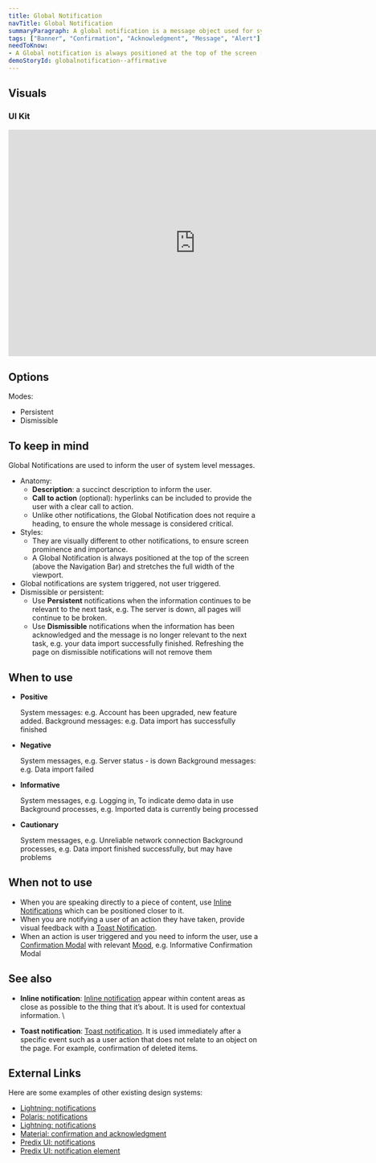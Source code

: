 ```yaml
---
title: Global Notification
navTitle: Global Notification
summaryParagraph: A global notification is a message object used for system-level notifications that inform the user about system status such as logging in and background processes like data imports.
tags: ["Banner", "Confirmation", "Acknowledgment", "Message", "Alert"]
needToKnow:
- A Global notification is always positioned at the top of the screen (above the Navigation Bar) and stretches the full width of the viewport.
demoStoryId: globalnotification--affirmative
---
```


## Visuals

### UI Kit

<iframe style="border: none;" width="744" height="450" src="https://www.figma.com/embed?embed_host=share&url=https%3A%2F%2Fwww.figma.com%2Ffile%2Fe3TyAOZKfLg9cA01Iy1Mgm%2FKaizen-Site-embed%3Fnode-id%3D205%253A10845" allowfullscreen></iframe>

## Options

Modes:

*   Persistent
*   Dismissible

## To keep in mind

Global Notifications are used to inform the user of system level messages.

*   Anatomy:
    *   **Description**: a succinct description to inform the user.
    *   **Call to action** (optional): hyperlinks can be included to provide the user with a clear call to action.
    *   Unlike other notifications, the Global Notification does not require a heading, to ensure the whole message is considered critical. 
*   Styles:
    *   They are visually different to other notifications, to ensure screen prominence and importance. 
    *   A Global Notification is always positioned at the top of the screen (above the Navigation Bar) and stretches the full width of the viewport.
*   Global notifications are system triggered, not user triggered.
*   Dismissible or persistent:
    *   Use **Persistent** notifications when the information continues to be relevant to the next task, e.g. The server is down, all pages will continue to be broken.
    *   Use **Dismissible** notifications when the information has been acknowledged and the message is no longer relevant to the next task, e.g. your data import successfully finished. Refreshing the page on dismissible notifications will not remove them

##  When to use

*   **Positive**

    System messages: e.g. Account has been upgraded, new feature added.
    Background messages: e.g. Data import has successfully finished

*   **Negative**

    System messages, e.g. Server status - is down
    Background messages: e.g. Data import failed

*   **Informative**

    System messages, e.g. Logging in, To indicate demo data in use
    Background processes, e.g. Imported data is currently being processed

*   **Cautionary**

    System messages, e.g. Unreliable network connection
    Background processes, e.g. Data import finished successfully, but may have problems

## When not to use

*   When you are speaking directly to a piece of content, use [Inline Notifications](/components/inline-notification) which can be positioned closer to it.
*   When you are notifying a user of an action they have taken, provide visual feedback with a [Toast Notification](/components/toast-notification).
*   When an action is user triggered and you need to inform the user, use a [Confirmation Modal](/components/modal) with relevant [Mood](/guidelines/mood), e.g. Informative Confirmation Modal

## See also

* **Inline notification**: [Inline notification](/components/inline-notification) appear within content areas as close as possible to the thing that it’s about. It is used for contextual information. \

* **Toast notification**: [Toast notification](/components/toast-notification). It is used immediately after a specific event such as a user action that does not relate to an object on the page. For example, confirmation of deleted items.

## External Links

Here are some examples of other existing design systems:

- [Lightning: notifications](https://www.lightningdesignsystem.com/guidelines/messaging/components/notifications/#site-main-content)
- [Polaris: notifications](https://polaris.shopify.com/patterns-and-guides/error-messages#section-home-notifications)
- [Lightning: notifications](https://www.lightningdesignsystem.com/components/notifications/#site-main-content)
- [Material: confirmation and acknowledgment](https://material.io/design/communication/confirmation-acknowledgement.html#usage)
- [Predix UI: notifications](https://www.predix-ui.com/#/design/communication/notifications)
- [Predix UI: notification element](https://www.predix-ui.com/#/elements/px-notification)


